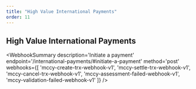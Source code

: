 ```yaml
---
title: "High Value International Payments"
order: 11
---
```



## High Value International Payments

<WebhookSummary
  description='Initiate a payment'
  endpoint='/international-payments/#initiate-a-payment'
  method='post'
  webhooks={[
    'mccy-create-trx-webhook-v1',
    'mccy-settle-trx-webhook-v1',
    'mccy-cancel-trx-webhook-v1',
    'mccy-assessment-failed-webhook-v1',
    'mccy-validation-failed-webhook-v1'
  ]}
/>

<WebhookPlaceholder render='mccy-create-trx-webhook-v1' />
<WebhookPlaceholder render='mccy-settle-trx-webhook-v1' />
<WebhookPlaceholder render='mccy-cancel-trx-webhook-v1' />
<WebhookPlaceholder render='mccy-assessment-failed-webhook-v1' />
<WebhookPlaceholder render='mccy-validation-failed-webhook-v1' />

